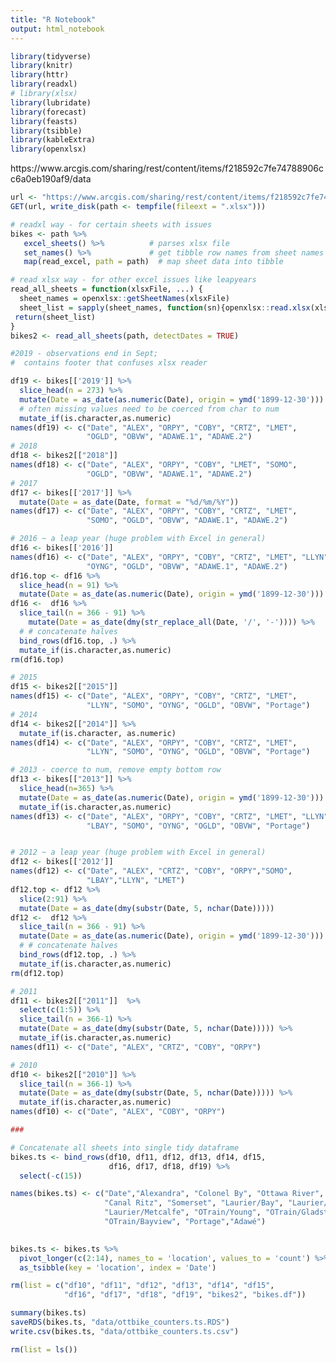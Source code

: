 ```yaml
---
title: "R Notebook"
output: html_notebook
---
```


```r
library(tidyverse)
library(knitr)
library(httr)
library(readxl)
# library(xlsx)
library(lubridate)
library(forecast)
library(feasts)
library(tsibble)
library(kableExtra)
library(openxlsx)
```

https://www.arcgis.com/sharing/rest/content/items/f218592c7fe74788906cc6a0eb190af9/data

```r
url <- "https://www.arcgis.com/sharing/rest/content/items/f218592c7fe74788906cc6a0eb190af9/data"
GET(url, write_disk(path <- tempfile(fileext = ".xlsx")))
```


```r
# readxl way - for certain sheets with issues
bikes <- path %>%
   excel_sheets() %>%          # parses xlsx file
   set_names() %>%             # get tibble row names from sheet names
   map(read_excel, path = path)  # map sheet data into tibble

# read xlsx way - for other excel issues like leapyears
read_all_sheets = function(xlsxFile, ...) {
  sheet_names = openxlsx::getSheetNames(xlsxFile)
  sheet_list = sapply(sheet_names, function(sn){openxlsx::read.xlsx(xlsxFile, sheet=sn, ...)}, USE.NAMES = TRUE)
 return(sheet_list)
}
bikes2 <- read_all_sheets(path, detectDates = TRUE)
```


```r
#2019 - observations end in Sept; 
#  contains footer that confuses xlsx reader 

df19 <- bikes[['2019']] %>%
  slice_head(n = 273) %>%
  mutate(Date = as_date(as.numeric(Date), origin = ymd('1899-12-30'))) %>%
  # often missing values need to be coerced from char to num
  mutate_if(is.character,as.numeric)
names(df19) <- c("Date", "ALEX", "ORPY", "COBY", "CRTZ", "LMET",
                 "OGLD", "OBVW", "ADAWE.1", "ADAWE.2")
# 2018
df18 <- bikes2[["2018"]]
names(df18) <- c("Date", "ALEX", "ORPY", "COBY", "LMET", "SOMO",
                 "OGLD", "OBVW", "ADAWE.1", "ADAWE.2")
# 2017
df17 <- bikes[['2017']] %>%
  mutate(Date = as_date(Date, format = "%d/%m/%Y"))
names(df17) <- c("Date", "ALEX", "ORPY", "COBY", "CRTZ", "LMET",
                 "SOMO", "OGLD", "OBVW", "ADAWE.1", "ADAWE.2")

# 2016 ~ a leap year (huge problem with Excel in general)
df16 <- bikes[['2016']] 
names(df16) <- c("Date", "ALEX", "ORPY", "COBY", "CRTZ", "LMET", "LLYN", "SOMO",
                 "OYNG", "OGLD", "OBVW", "ADAWE.1", "ADAWE.2")
df16.top <- df16 %>%
  slice_head(n = 91) %>%
  mutate(Date = as_date(as.numeric(Date), origin = ymd('1899-12-30')))
df16 <-  df16 %>%
  slice_tail(n = 366 - 91) %>%
    mutate(Date = as_date(dmy(str_replace_all(Date, '/', '-')))) %>%
  # # concatenate halves
  bind_rows(df16.top, .) %>%
  mutate_if(is.character,as.numeric)
rm(df16.top)

# 2015
df15 <- bikes2[["2015"]]
names(df15) <- c("Date", "ALEX", "ORPY", "COBY", "CRTZ", "LMET",
                 "LLYN", "SOMO", "OYNG", "OGLD", "OBVW", "Portage")
# 2014
df14 <- bikes2[["2014"]] %>%
  mutate_if(is.character, as.numeric)
names(df14) <- c("Date", "ALEX", "ORPY", "COBY", "CRTZ", "LMET",
                 "LLYN", "SOMO", "OYNG", "OGLD", "OBVW", "Portage")

# 2013 - coerce to num, remove empty bottom row
df13 <- bikes[["2013"]] %>%
  slice_head(n=365) %>%
  mutate(Date = as_date(as.numeric(Date), origin = ymd('1899-12-30'))) %>%
  mutate_if(is.character,as.numeric)
names(df13) <- c("Date", "ALEX", "ORPY", "COBY", "CRTZ", "LMET", "LLYN",
                 "LBAY", "SOMO", "OYNG", "OGLD", "OBVW", "Portage")


# 2012 ~ a leap year (huge problem with Excel in general)
df12 <- bikes[['2012']] 
names(df12) <- c("Date", "ALEX", "CRTZ", "COBY", "ORPY","SOMO",
                 "LBAY","LLYN", "LMET")
df12.top <- df12 %>%
  slice(2:91) %>%
  mutate(Date = as_date(dmy(substr(Date, 5, nchar(Date)))))
df12 <-  df12 %>%
  slice_tail(n = 366 - 91) %>%
  mutate(Date = as_date(as.numeric(Date), origin = ymd('1899-12-30'))) %>%
  # # concatenate halves
  bind_rows(df12.top, .) %>%
  mutate_if(is.character,as.numeric)
rm(df12.top)

# 2011
df11 <- bikes2[["2011"]]  %>%
  select(c(1:5)) %>%
  slice_tail(n = 366-1) %>%
  mutate(Date = as_date(dmy(substr(Date, 5, nchar(Date))))) %>%
  mutate_if(is.character,as.numeric)
names(df11) <- c("Date", "ALEX", "CRTZ", "COBY", "ORPY")

# 2010
df10 <- bikes2[["2010"]] %>%
  slice_tail(n = 366-1) %>%
  mutate(Date = as_date(dmy(substr(Date, 5, nchar(Date))))) %>%
  mutate_if(is.character,as.numeric)
names(df10) <- c("Date", "ALEX", "COBY", "ORPY")

###
```


```r
# Concatenate all sheets into single tidy dataframe
bikes.ts <- bind_rows(df10, df11, df12, df13, df14, df15,
                      df16, df17, df18, df19) %>%
  select(-c(15))

names(bikes.ts) <- c("Date","Alexandra", "Colonel By", "Ottawa River", 
                     "Canal Ritz", "Somerset", "Laurier/Bay", "Laurier/Lyon",
                     "Laurier/Metcalfe", "OTrain/Young", "OTrain/Gladstone",
                     "OTrain/Bayview", "Portage","Adawé")

  
bikes.ts <- bikes.ts %>%
  pivot_longer(c(2:14), names_to = 'location', values_to = 'count') %>%
  as_tsibble(key = 'location', index = 'Date')

rm(list = c("df10", "df11", "df12", "df13", "df14", "df15",
            "df16", "df17", "df18", "df19", "bikes2", "bikes.df"))

summary(bikes.ts)
saveRDS(bikes.ts, "data/ottbike_counters.ts.RDS")
write.csv(bikes.ts, "data/ottbike_counters.ts.csv")

```
```r
rm(list = ls())
```

